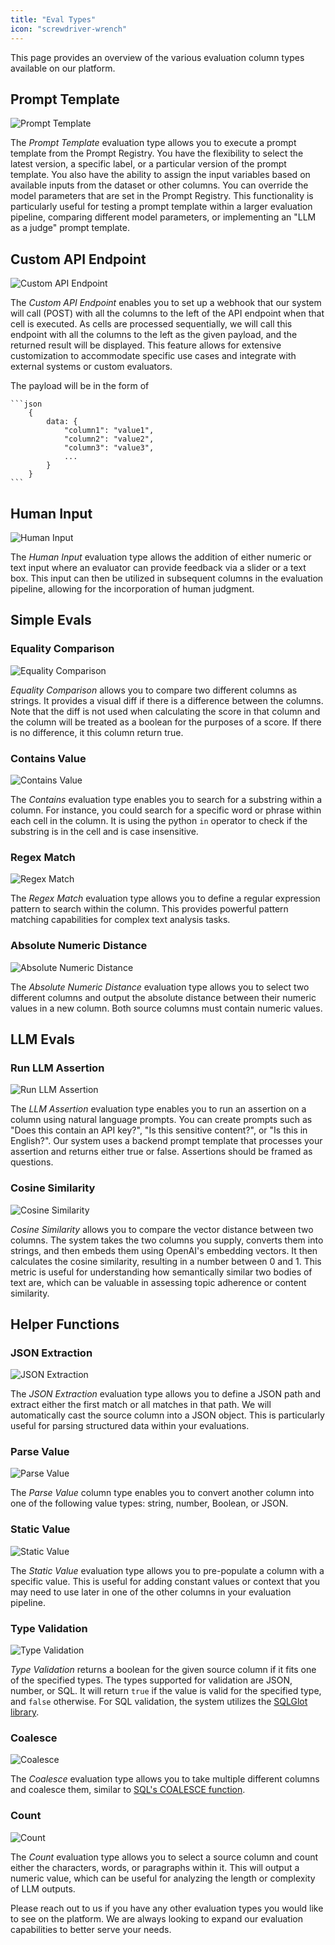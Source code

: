 ```yaml
---
title: "Eval Types"
icon: "screwdriver-wrench"
---
```


This page provides an overview of the various evaluation column types available on our platform.

## Prompt Template

![Prompt Template](/images/prompt-template-eval.png)

The _Prompt Template_ evaluation type allows you to execute a prompt template from the Prompt Registry. You have the flexibility to select the latest version, a specific label, or a particular version of the prompt template. You also have the ability to assign the input variables based on available inputs from the dataset or other columns. You can override the model parameters that are set in the Prompt Registry. This functionality is particularly useful for testing a prompt template within a larger evaluation pipeline, comparing different model parameters, or implementing an "LLM as a judge" prompt template.

## Custom API Endpoint

![Custom API Endpoint](/images/custom-api-endpoint-eval.png)

The _Custom API Endpoint_ enables you to set up a webhook that our system will call (POST) with all the columns to the left of the API endpoint when that cell is executed. As cells are processed sequentially, we will call this endpoint with all the columns to the left as the given payload, and the returned result will be displayed. This feature allows for extensive customization to accommodate specific use cases and integrate with external systems or custom evaluators.

The payload will be in the form of 
    
    ```json
        {
            data: {
                "column1": "value1",
                "column2": "value2",
                "column3": "value3",
                ...
            }
        }
    ```

## Human Input

![Human Input](/images/human-input-eval.png)

The _Human Input_ evaluation type allows the addition of either numeric or text input where an evaluator can provide feedback via a slider or a text box. This input can then be utilized in subsequent columns in the evaluation pipeline, allowing for the incorporation of human judgment.

## Simple Evals

### Equality Comparison

![Equality Comparison](/images/equality-comparison-eval.png)

_Equality Comparison_ allows you to compare two different columns as strings. It provides a visual diff if there is a difference between the columns. Note that the diff is not used when calculating the score in that column and the column will be treated as a boolean for the purposes of a score. If there is no difference, it this column return true. 

### Contains Value

![Contains Value](/images/contains-value-eval.png)

The _Contains_ evaluation type enables you to search for a substring within a column. For instance, you could search for a specific word or phrase within each cell in the column. It is using the python `in` operator to check if the substring is in the cell and is case insensitive.

### Regex Match

![Regex Match](/images/regex-match-eval.png)

The _Regex Match_ evaluation type allows you to define a regular expression pattern to search within the column. This provides powerful pattern matching capabilities for complex text analysis tasks.

### Absolute Numeric Distance

![Absolute Numeric Distance](/images/absolute-numeric-distance-eval.png)

The _Absolute Numeric Distance_ evaluation type allows you to select two different columns and output the absolute distance between their numeric values in a new column. Both source columns must contain numeric values.

## LLM Evals

### Run LLM Assertion

![Run LLM Assertion](/images/llm-assertion-eval.png)

The _LLM Assertion_ evaluation type enables you to run an assertion on a column using natural language prompts. You can create prompts such as "Does this contain an API key?", "Is this sensitive content?", or "Is this in English?". Our system uses a backend prompt template that processes your assertion and returns either true or false. Assertions should be framed as questions.

### Cosine Similarity

![Cosine Similarity](/images/cosine-similarity-eval.png)

_Cosine Similarity_ allows you to compare the vector distance between two columns. The system takes the two columns you supply, converts them into strings, and then embeds them using OpenAI's embedding vectors. It then calculates the cosine similarity, resulting in a number between 0 and 1. This metric is useful for understanding how semantically similar two bodies of text are, which can be valuable in assessing topic adherence or content similarity.

## Helper Functions

### JSON Extraction

![JSON Extraction](/images/json-extraction-eval.png)

The _JSON Extraction_ evaluation type allows you to define a JSON path and extract either the first match or all matches in that path. We will automatically cast the source column into a JSON object. This is particularly useful for parsing structured data within your evaluations.

### Parse Value

![Parse Value](/images/parse-value-eval.png)

The _Parse Value_ column type enables you to convert another column into one of the following value types: string, number, Boolean, or JSON.

### Static Value

![Static Value](/images/static-value-eval.png)

The _Static Value_ evaluation type allows you to pre-populate a column with a specific value. This is useful for adding constant values or context that you may need to use later in one of the other columns in your evaluation pipeline.

### Type Validation

![Type Validation](/images/type-validation-eval.png)

_Type Validation_ returns a boolean for the given source column if it fits one of the specified types. The types supported for validation are JSON, number, or SQL. It will return `true` if the value is valid for the specified type, and `false` otherwise. For SQL validation, the system utilizes the [SQLGlot library](https://github.com/tobymao/sqlglot?tab=readme-ov-file#parser-errors).

### Coalesce

![Coalesce](/images/coalesce-eval.png)

The _Coalesce_ evaluation type allows you to take multiple different columns and coalesce them, similar to [SQL's COALESCE function](https://www.w3schools.com/sql/func_sqlserver_coalesce.asp).

### Count

![Count](/images/count-eval.png)

The _Count_ evaluation type allows you to select a source column and count either the characters, words, or paragraphs within it. This will output a numeric value, which can be useful for analyzing the length or complexity of LLM outputs.


Please reach out to us if you have any other evaluation types you would like to see on the platform. We are always looking to expand our evaluation capabilities to better serve your needs.
